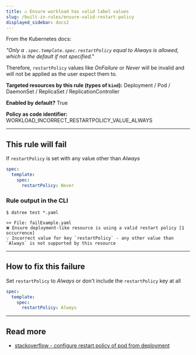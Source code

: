 ```yaml
---
title: ☑️ Ensure workload has valid label values
slug: /built-in-rules/ensure-valid-restart-policy
displayed_sidebar: docs2
---
```


From the Kubernetes docs:

*"Only a `.spec.template.spec.restartPolicy` equal to Always is allowed, which is the default if not specified."*

Therefore, `restartPolicy` values like *OnFailure* or *Never* will be invalid and will not be applied as the user expect them to. 

**Targeted resources by this rule (types of **`kind`**):** Deployment / Pod / DaemonSet / ReplicaSet / ReplicationController

**Enabled by default?** True

**Policy as code identifier:** WORKLOAD_INCORRECT_RESTARTPOLICY_VALUE_ALWAYS

---

## This rule will fail

If `restartPolicy` is set with any value other than *Always*

```yaml
spec:
  template:
    spec:
      restartPolicy: Never
```

### Rule output in the CLI

```none
$ datree test *.yaml

>> File: failExample.yaml
❌ Ensure deployment-like resource is using a valid restart policy [1 occurrence]
💡 Incorrect value for key `restartPolicy` - any other value than `Always` is not supported by this resource
```

---

## How to fix this failure

Set `restartPolicy` to *Always* or don't include the `restartPolicy` key at all

```yaml
spec:
  template:
    spec:
      restartPolicy: Always
```

---

## Read more

- [stackoverflow - configure restart policy of pod from deployment](https://stackoverflow.com/a/63400639/959510)
